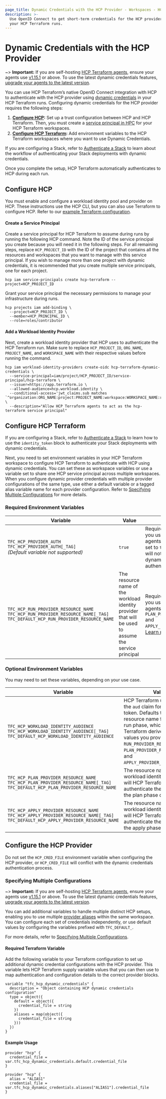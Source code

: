 ```yaml
---
page_title: Dynamic Credentials with the HCP Provider - Workspaces - HCP Terraform
description: >-
  Use OpenID Connect to get short-term credentials for the HCP provider in
  your HCP Terraform runs.
---
```


# Dynamic Credentials with the HCP Provider

~> **Important:** If you are self-hosting [HCP Terraform agents](/terraform/cloud-docs/agents), ensure your agents use [v1.15.1](/terraform/cloud-docs/agents/changelog#1-15-1-05-01-2024) or above. To use the latest dynamic credentials features, [upgrade your agents to the latest version](/terraform/cloud-docs/agents/changelog).

You can use HCP Terraform’s native OpenID Connect integration with HCP to authenticate with the HCP provider using [dynamic credentials](/terraform/cloud-docs/dynamic-provider-credentials) in your HCP Terraform runs. Configuring dynamic credentials for the HCP provider requires the following steps:

1. **[Configure HCP](#configure-hcp):** Set up a trust configuration between HCP and HCP Terraform. Then, you must create a [service principal in HPC](/hcp/docs/hcp/iam/service-principal) for your HCP Terraform workspaces.
2. **[Configure HCP Terraform](#configure-hcp-terraform):** Add environment variables to the HCP Terraform workspaces where you want to use Dynamic Credentials.

<!-- BEGIN: TFC:only name:stacks-tfe -->

If you are configuring a Stack, refer to [Authenticate a Stack](/terraform/language/stacks/deploy/authenticate) to learn about the workflow of authenticating your Stack deployments with dynamic credentials.

<!-- END: TFC:only name:stacks-tfe -->

Once you complete the setup, HCP Terraform automatically authenticates to HCP during each run.

## Configure HCP
You must enable and configure a workload identity pool and provider on HCP. These instructions use the HCP CLI, but you can also use Terraform to configure HCP. Refer to our [example Terraform configuration](https://github.com/hashicorp/terraform-dynamic-credentials-setup-examples/tree/main/hcp).

#### Create a Service Principal
Create a service principal for HCP Terraform to assume during runs by running the following HCP command. Note the ID of the service principal you create because you will need it in the following steps. For all remaining steps, replace `HCP_PROJECT_ID` with the ID of the project that contains all the resources and workspaces that you want to manage with this service principal. If you wish to manage more than one project with dynamic credentials, it is recommended that you create multiple service principals, one for each project.

```shell
hcp iam service-principals create hcp-terraform --project=HCP_PROJECT_ID
```

Grant your service principal the necessary permissions to manage your infrastructure during runs.

```shell
hcp projects iam add-binding \
  --project=HCP_PROJECT_ID \
  --member=HCP_PRINCIPAL_ID \
  --role=roles/contributor
```

#### Add a Workload Identity Provider

Next, create a workload identity provider that HCP uses to authenticate the HCP Terraform run. Make sure to replace `HCP_PROJECT_ID`, `ORG_NAME`, `PROJECT_NAME`, and `WORKSPACE_NAME` with their respective values before running the command.

```shell
hcp iam workload-identity-providers create-oidc hcp-terraform-dynamic-credentials \
  --service-principal=iam/project/HCP_PROJECT_ID/service-principal/hcp-terraform \
  --issuer=https://app.terraform.io \
  --allowed-audience=hcp.workload.identity \
  --conditional-access='jwt_claims.sub matches `^organization:ORG_NAME:project:PROJECT_NAME:workspace:WORKSPACE_NAME:run_phase:.*`' \
  --description="Allow HCP Terraform agents to act as the hcp-terraform service principal"
```

## Configure HCP Terraform

<!-- BEGIN: TFC:only name:stacks-tfe -->

If you are configuring a Stack, refer to [Authenticate a Stack](/terraform/language/stacks/deploy/authenticate) to learn how to use the `identity_token` block to authenticate your Stack deployments with dynamic credentials.

<!-- END: TFC:only name:stacks-tfe -->

Next, you need to set environment variables in your HCP Terraform workspace to configure HCP Terraform to authenticate with HCP using dynamic credentials. You can set these as workspace variables or use a variable set to share one HCP service principal across multiple workspaces. When you configure dynamic provider credentials with multiple provider configurations of the same type, use either a default variable or a tagged alias variable name for each provider configuration. Refer to [Specifying Multiple Configurations](#specifying-multiple-configurations) for more details.

### Required Environment Variables
| Variable                                                                                                                               | Value                                                                                                 | Notes                                                                                                                                                                                                   |
|----------------------------------------------------------------------------------------------------------------------------------------|-------------------------------------------------------------------------------------------------------|---------------------------------------------------------------------------------------------------------------------------------------------------------------------------------------------------------|
| `TFC_HCP_PROVIDER_AUTH`<br />`TFC_HCP_PROVIDER_AUTH[_TAG]`<br />_(Default variable not supported)_                                     | `true`                                                                                                | Requires **v1.15.1** or later if you use self-managing agents. Must be present and set to `true`, or HCP Terraform will not attempt to use dynamic credentials to authenticate to HCP.                  |
| `TFC_HCP_RUN_PROVIDER_RESOURCE_NAME`<br />`TFC_HCP_RUN_PROVIDER_RESOURCE_NAME[_TAG]`<br />`TFC_DEFAULT_HCP_RUN_PROVIDER_RESOURCE_NAME` | The resource name of the workload identity provider that will be used to assume the service principal | Requires **v1.15.1** or later if you use self-managing agents. Optional if you provide `PLAN_PROVIDER_RESOURCE_NAME` and `APPLY_PROVIDER_RESOURCE_NAME`. [Learn more](#optional-environment-variables). |

### Optional Environment Variables
You may need to set these variables, depending on your use case.

| Variable                                                                                                                                     | Value                                                                                                                                                                                                                                                                                             | Notes                                                                                                                               |
|----------------------------------------------------------------------------------------------------------------------------------------------|---------------------------------------------------------------------------------------------------------------------------------------------------------------------------------------------------------------------------------------------------------------------------------------------------|-------------------------------------------------------------------------------------------------------------------------------------|
| `TFC_HCP_WORKLOAD_IDENTITY_AUDIENCE`<br />`TFC_HCP_WORKLOAD_IDENTITY_AUDIENCE[_TAG]`<br />`TFC_DEFAULT_HCP_WORKLOAD_IDENTITY_AUDIENCE`       | HCP Terraform uses this as the `aud` claim for the identity token. Defaults to the provider resource name for the current run phase, which HCP Terraform derives from the values you provide for `RUN_PROVIDER_RESOURCE_NAME`, `PLAN_PROVIDER_RESOURCE_NAME`, and `APPLY_PROVIDER_RESOURCE_NAME`. | Requires **v1.15.1** or later if you use self-managing agents. This is one of the default `aud` formats that HCP accepts.           |
| `TFC_HCP_PLAN_PROVIDER_RESOURCE_NAME`<br />`TFC_HCP_PLAN_PROVIDER_RESOURCE_NAME[_TAG]`<br />`TFC_DEFAULT_HCP_PLAN_PROVIDER_RESOURCE_NAME`    | The resource name of the workload identity provider that will HCP Terraform will use to authenticate the agent during the plan phase of a run.                                                                                                                                                    | Requires **v1.15.1** or later if self-managing agents. Will fall back to the value of `RUN_PROVIDER_RESOURCE_NAME` if not provided. |
| `TFC_HCP_APPLY_PROVIDER_RESOURCE_NAME`<br />`TFC_HCP_APPLY_PROVIDER_RESOURCE_NAME[_TAG]`<br />`TFC_DEFAULT_HCP_APPLY_PROVIDER_RESOURCE_NAME` | The resource name of the workload identity provider that will HCP Terraform will use to authenticate the agent during the apply phase of a run.                                                                                                                                                   | Requires **v1.15.1** or later if self-managing agents. Will fall back to the value of `RUN_PROVIDER_RESOURCE_NAME` if not provided. |

## Configure the HCP Provider

Do not set the `HCP_CRED_FILE` environment variable when configuring the HCP provider, or `HCP_CRED_FILE` will conflict with the dynamic credentials authentication process.

### Specifying Multiple Configurations

~> **Important:** If you are self-hosting [HCP Terraform agents](/terraform/cloud-docs/agents), ensure your agents use [v1.15.1](/terraform/cloud-docs/agents/changelog#1-15-1-05-01-2024) or above. To use the latest dynamic credentials features, [upgrade your agents to the latest version](/terraform/cloud-docs/agents/changelog).

You can add additional variables to handle multiple distinct HCP setups, enabling you to use multiple [provider aliases](/terraform/language/providers/configuration#alias-multiple-provider-configurations) within the same workspace. You can configure each set of credentials independently, or use default values by configuring the variables prefixed with `TFC_DEFAULT_`.

For more details, refer to [Specifying Multiple Configurations](/terraform/cloud-docs/dynamic-provider-credentials/specifying-multiple-configurations).

#### Required Terraform Variable

Add the following variable to your Terraform configuration to set up additional dynamic credential configurations with the HCP provider. This variable lets HCP Terraform supply variable values that you can then use to map authentication and configuration details to the correct provider blocks.

```hcl
variable "tfc_hcp_dynamic_credentials" {
  description = "Object containing HCP dynamic credentials configuration"
  type = object({
    default = object({
      credential_file = string
    })
    aliases = map(object({
      credential_file = string
    }))
  })
}
```

#### Example Usage

```hcl
provider "hcp" {
  credential_file = var.tfc_hcp_dynamic_credentials.default.credential_file
}

provider "hcp" {
  alias = "ALIAS1"
  credential_file = var.tfc_hcp_dynamic_credentials.aliases["ALIAS1"].credential_file
}
```
